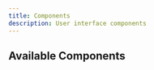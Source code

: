 ```yaml
---
title: Components
description: User interface components
---
```


## Available Components

<Cards>
  <Card
    title="TextField"
    href="/docs/ui/components/text-field"
    description="Text input component with support for labels, descriptions, and addons"
  />
</Cards>

